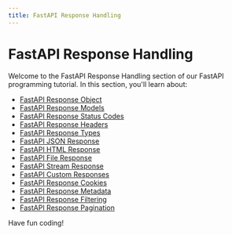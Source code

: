 ```yaml
---
title: FastAPI Response Handling
---
```


# FastAPI Response Handling

Welcome to the FastAPI Response Handling section of our FastAPI programming tutorial. In this section, you'll learn about:

- [FastAPI Response Object](./0-fastapi-response-object.mdx)
- [FastAPI Response Models](./1-fastapi-response-models.mdx)
- [FastAPI Response Status Codes](./2-fastapi-response-status-codes.mdx)
- [FastAPI Response Headers](./3-fastapi-response-headers.mdx)
- [FastAPI Response Types](./4-fastapi-response-types.mdx)
- [FastAPI JSON Response](./5-fastapi-json-response.mdx)
- [FastAPI HTML Response](./6-fastapi-html-response.mdx)
- [FastAPI File Response](./7-fastapi-file-response.mdx)
- [FastAPI Stream Response](./8-fastapi-stream-response.mdx)
- [FastAPI Custom Responses](./9-fastapi-custom-responses.mdx)
- [FastAPI Response Cookies](./10-fastapi-response-cookies.mdx)
- [FastAPI Response Metadata](./11-fastapi-response-metadata.mdx)
- [FastAPI Response Filtering](./12-fastapi-response-filtering.mdx)
- [FastAPI Response Pagination](./13-fastapi-response-pagination.mdx)

Have fun coding!